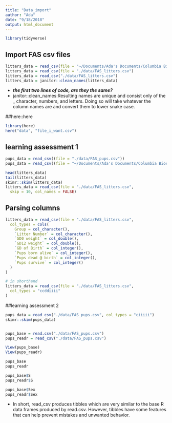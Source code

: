 ```yaml
---
title: "Data_import"
author: "Ada"
date: "9/18/2018"
output: html_document
---
```

```R
library(tidyverse)
```
## Import FAS csv files
```r
litters_data = read_csv(file = "~/Documents/Ada's Documents/Columbia Biostatistics/Data Science/R programming/Lecture_5/Data_wrangling_1/data/FAS_litters.csv")
litters_data = read_csv(file = "./data/FAS_litters.csv")
litters_data = read_csv("./data/FAS_litters.csv")
litters_data = janitor::clean_names(litters_data)
```

* ***the first two lines of code, are they the same?***
* janitor::clean_names:Resulting names are unique and consist only of the _ character, numbers, and letters. Doing so will take whatever the column names are and convert them to lower snake case.

##here::here
```r

library(here)
here("data", "file_i_want.csv")
```

## learning assessment 1
```r
pups_data = read_csv((file = "./data/FAS_pups.csv"))
pups_data = read_csv((file = "~/Documents/Ada's Documents/Columbia Biostatistics/Data Science/R programming/Lecture_5/Data_wrangling_1/data/FAS_pups.csv"))
```

```r
head(litters_data)
tail(litters_data)
skimr::skim(litters_data)
litters_data = read_csv(file = "./data/FAS_litters.csv",
  skip = 10, col_names = FALSE)

```

## Parsing columns
```r
litters_data = read_csv(file = "./data/FAS_litters.csv",
  col_types = cols(
    Group = col_character(),
    `Litter Number` = col_character(),
    `GD0 weight` = col_double(),
    `GD12 weight` = col_double(),
    `GD of Birth` = col_integer(),
    `Pups born alive` = col_integer(),
    `Pups dead @ birth` = col_integer(),
    `Pups survive` = col_integer()
  )
)

# in shorthand
litters_data = read_csv(file = "./data/FAS_litters.csv",
  col_types = "ccddiiii"
)
```
 
 ##learning assessment 2
```r


pups_data = read_csv("./data/FAS_pups.csv", col_types = "ciiiii")
skimr::skim(pups_data)


pups_base = read.csv("./data/FAS_pups.csv")
pups_readr = read_csv("./data/FAS_pups.csv")

View(pups_base)
View(pups_readr)

pups_base
pups_readr

pups_base$S
pups_readr$S

pups_base$Sex
pups_readr$Sex
```

* In short, read_csv produces tibbles which are very similar to the base R data frames produced by read.csv. However, tibbles have some features that can help prevent mistakes and unwanted behavior.

